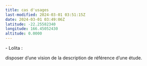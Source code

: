 ```yaml
---
title: cas d'usages
last-modified: 2024-03-01 03:51:15Z
date: 2024-03-01 03:49:06Z
latitude: -22.25582340
longitude: 166.45052430
altitude: 0.0000
---
```


\- Lolita :

disposer d'une vision de la description de référence d'une étude.